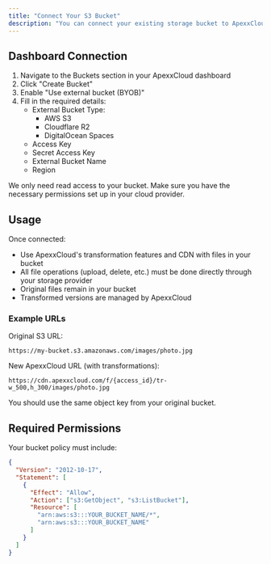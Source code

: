 ```yaml
---
title: "Connect Your S3 Bucket"
description: "You can connect your existing storage bucket to ApexxCloud through our dashboard to use our transformation and CDN capabilities while maintaining your storage."
---
```


## Dashboard Connection

1. Navigate to the Buckets section in your ApexxCloud dashboard
2. Click "Create Bucket"
3. Enable "Use external bucket (BYOB)"
4. Fill in the required details:
   - External Bucket Type:
     - AWS S3
     - Cloudflare R2
     - DigitalOcean Spaces
   - Access Key
   - Secret Access Key
   - External Bucket Name
   - Region

<Note>
  We only need read access to your bucket. Make sure you have the necessary
  permissions set up in your cloud provider.
</Note>

## Usage

Once connected:

- Use ApexxCloud's transformation features and CDN with files in your bucket
- All file operations (upload, delete, etc.) must be done directly through your storage provider
- Original files remain in your bucket
- Transformed versions are managed by ApexxCloud

### Example URLs

Original S3 URL:

```
https://my-bucket.s3.amazonaws.com/images/photo.jpg
```

New ApexxCloud URL (with transformations):

```
https://cdn.apexxcloud.com/f/{access_id}/tr-w_500,h_300/images/photo.jpg
```

You should use the same object key from your original bucket.

## Required Permissions

Your bucket policy must include:

```json
{
  "Version": "2012-10-17",
  "Statement": [
    {
      "Effect": "Allow",
      "Action": ["s3:GetObject", "s3:ListBucket"],
      "Resource": [
        "arn:aws:s3:::YOUR_BUCKET_NAME/*",
        "arn:aws:s3:::YOUR_BUCKET_NAME"
      ]
    }
  ]
}
```
